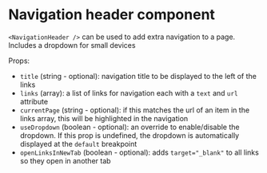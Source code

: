 
<Meta of={IndexStories} />

# Navigation header component

`<NavigationHeader />` can be used to add extra navigation to a page. Includes a dropdown for small devices

Props:

- `title` (string - optional): navigation title to be displayed to the left of the links
- `links` (array): a list of links for navigation each with a `text` and `url` attribute
- `currentPage` (string - optional): if this matches the url of an item in the links array, this will
  be highlighted in the navigation
- `useDropdown` (boolean - optional): an override to enable/disable the dropdown. If this prop is undefined, the
  dropdown is automatically displayed at the `default` breakpoint
- `openLinksInNewTab` (boolean - optional): adds `target="_blank"` to all links so they open in another tab

<Canvas>
  <Story of={IndexStories.WithTitle} />
</Canvas>

<Canvas>
  <Story of={IndexStories.WithoutTitle} />
</Canvas>

<Canvas>
  <Story of={IndexStories.WithCurrentPage} />
</Canvas>

<Canvas>
  <Story of={IndexStories.WithLinksOpeningInNewTab} />
</Canvas>

<Canvas>
  <Story of={IndexStories.UsingDropdown} />
</Canvas>

<Canvas>
  <Story of={IndexStories.UsingDropdownWithNoCurrentPage} />
</Canvas>
